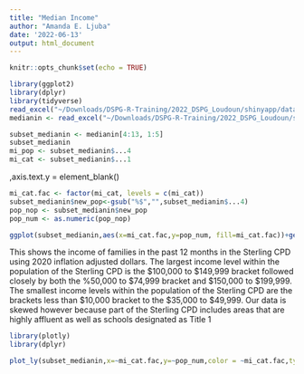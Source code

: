 ```yaml
---
title: "Median Income"
author: "Amanda E. Ljuba"
date: '2022-06-13'
output: html_document
---
```


```r
knitr::opts_chunk$set(echo = TRUE)
```

```r
library(ggplot2)
library(dplyr)
library(tidyverse)
read_excel("~/Downloads/DSPG-R-Training/2022_DSPG_Loudoun/shinyapp/data/incomemedian.xlsx")
medianin <- read_excel("~/Downloads/DSPG-R-Training/2022_DSPG_Loudoun/shinyapp/data/incomemedian.xlsx")
```

```r
subset_medianin <- medianin[4:13, 1:5]
subset_medianin
mi_pop <- subset_medianin$...4
mi_cat <- subset_medianin$...1
```
,axis.text.y = element_blank()

```r
mi_cat.fac <- factor(mi_cat, levels = c(mi_cat))
subset_medianin$new_pop<-gsub("%$","",subset_medianin$...4)
pop_nop <- subset_medianin$new_pop
pop_num <- as.numeric(pop_nop)

ggplot(subset_medianin,aes(x=mi_cat.fac,y=pop_num, fill=mi_cat.fac))+geom_col(stat="identity")+theme(axis.text.x=element_blank(),axis.ticks.y=element_blank(),axis.title.x = element_blank()+scale_x_discrete(limits=mi_cat.fac),axis.text.y=element_blank())+labs(caption= "Source: S1901 ACS 5-year data 2016-2020",x="Income", y="Percent") + coord_polar() + guides(fill = guide_legend(title = "Income Level ($)"))
```
This shows the income of families in the past 12 months in the Sterling CPD using 2020 inflation adjusted dollars. The largest income level within the population of the Sterling CPD is the $100,000 to $149,999 bracket followed closely by both the %50,000 to $74,999 bracket and $150,000 to $199,999. The smallest income levels within the population of the Sterling CPD are the brackets less than $10,000 bracket to the  $35,000 to $49,999. Our data is skewed however because part of the Sterling CPD includes areas that are highly affluent as well as schools designated as Title 1


```r
library(plotly)
library(dplyr)

plot_ly(subset_medianin,x=~mi_cat.fac,y=~pop_num,color = ~mi_cat.fac,type = "bar", hoverinfo = "text",text = ~paste("Income Level:",mi_cat.fac,"<br>","Percent:",pop_num,"%")) %>% layout(title = "Median Income Distribution",xaxis = list(title="") ,yaxis= list(title = "Percent"))
```

